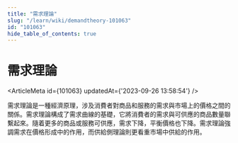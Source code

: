 ```yaml
---
title: "需求理論"
slug: "/learn/wiki/demandtheory-101063"
id: "101063"
hide_table_of_contents: true
---
```



# 需求理論

<ArticleMeta id={101063} updatedAt={'2023-09-26 13:58:54'} />
<div className='border-solid border-b border-t-0 my-4 border-[var(--ifm-color-gray-300)]' />

需求理論是一種經濟原理，涉及消費者對商品和服務的需求與市場上的價格之間的關係。需求理論構成了需求曲線的基礎，它將消費者的需求與可供應的商品數量聯繫起來。隨着更多的商品或服務可供應，需求下降，平衡價格也下降。需求理論強調需求在價格形成中的作用，而供給側理論則更看重市場中供給的作用。
